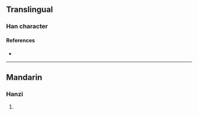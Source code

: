 {{character info/new}}
==Translingual==

===Han character===
{{Han char|rn=94|rad=犬|as=11|sn=14|four=|canj=KHHAJ|ids=⿰犭皐}}

====References====
* {{Han ref|kx=0718.041|dkj=20664|dj=1129.200|hdz=21365.121|uh=7354|ud=29524}}

----

==Mandarin==

===Hanzi===
{{cmn-hanzi|pin=[[háo]] ([[hao2]])|wg=hao<sup>2</sup>}}

# {{defn|lang=cmn|sort=犬11}}